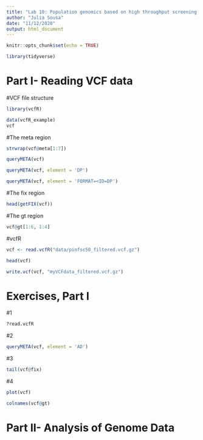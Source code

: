 ```yaml
---
title: "Lab 10: Population genomics based on high throughput screening (HTS)"
author: "Julia Sousa"
date: "11/12/2020"
output: html_document
---
```


```r
knitr::opts_chunk$set(echo = TRUE)
```


```r
library(tidyverse)
```


# Part I- Reading VCF data


#VCF file structure

```r
library(vcfR)
```

```r

data(vcfR_example)
vcf

```

#The meta region

```r
strwrap(vcf@meta[1:7])
```

```r
queryMETA(vcf)
```

```r
queryMETA(vcf, element = 'DP')
```

```r
queryMETA(vcf, element = 'FORMAT=<ID=DP')
```

#The fix region

```r
head(getFIX(vcf))
```

#The gt region

```r
vcf@gt[1:6, 1:4]
```

#vcfR

```r

vcf <- read.vcfR("data/pinfsc50_filtered.vcf.gz")

```

```r

head(vcf)

```

```r

write.vcf(vcf, "myVCFdata_filtered.vcf.gz")

```

# Exercises, Part I

#1

```r

?read.vcfR

```


#2

```r

queryMETA(vcf, element = 'AD')

```

#3

```r

tail(vcf@fix)

```

#4

```r

plot(vcf)

```

```r

colnames(vcf@gt)

```


# Part II- Analysis of Genome Data


























